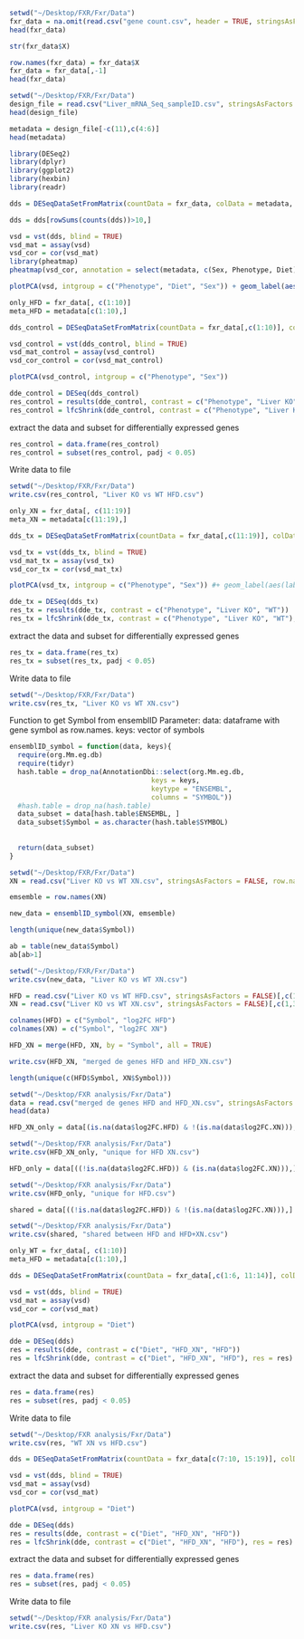 ```r
setwd("~/Desktop/FXR/Fxr/Data")
fxr_data = na.omit(read.csv("gene count.csv", header = TRUE, stringsAsFactors = FALSE, row.names = 1))[,-c(11)]
head(fxr_data)
```

```r
str(fxr_data$X)
```

```r
row.names(fxr_data) = fxr_data$X
fxr_data = fxr_data[,-1]
head(fxr_data)
```



```r
setwd("~/Desktop/FXR/Fxr/Data")
design_file = read.csv("Liver_mRNA_Seq_sampleID.csv", stringsAsFactors = FALSE, row.names = 1)
head(design_file)
```

```r
metadata = design_file[-c(11),c(4:6)]
head(metadata)
```

```r
library(DESeq2)
library(dplyr)
library(ggplot2)
library(hexbin)
library(readr)
```


```r
dds = DESeqDataSetFromMatrix(countData = fxr_data, colData = metadata, design = ~Diet)
```

```r
dds = dds[rowSums(counts(dds))>10,]
```

```r
vsd = vst(dds, blind = TRUE)
vsd_mat = assay(vsd)
vsd_cor = cor(vsd_mat)
library(pheatmap)
pheatmap(vsd_cor, annotation = select(metadata, c(Sex, Phenotype, Diet)))
```

```r
plotPCA(vsd, intgroup = c("Phenotype", "Diet", "Sex")) + geom_label(aes(label = row.names(metadata)))
```

```r
only_HFD = fxr_data[, c(1:10)]
meta_HFD = metadata[c(1:10),]
```


```r
dds_control = DESeqDataSetFromMatrix(countData = fxr_data[,c(1:10)], colData = metadata[c(1:10),], design = ~Phenotype)
```

```r
vsd_control = vst(dds_control, blind = TRUE)
vsd_mat_control = assay(vsd_control)
vsd_cor_control = cor(vsd_mat_control)
```

```r

plotPCA(vsd_control, intgroup = c("Phenotype", "Sex"))

```

```r
dde_control = DESeq(dds_control)
res_control = results(dde_control, contrast = c("Phenotype", "Liver KO", "WT"))
res_control = lfcShrink(dde_control, contrast = c("Phenotype", "Liver KO", "WT"), res = res_control)
```

extract the data and subset for differentially expressed genes

```r
res_control = data.frame(res_control)
res_control = subset(res_control, padj < 0.05)
```

Write data to file
```r
setwd("~/Desktop/FXR/Fxr/Data")
write.csv(res_control, "Liver KO vs WT HFD.csv")
```




```r
only_XN = fxr_data[, c(11:19)]
meta_XN = metadata[c(11:19),]
```

```r
dds_tx = DESeqDataSetFromMatrix(countData = fxr_data[,c(11:19)], colData = metadata[c(11:19),], design = ~Phenotype)
```
```r
vsd_tx = vst(dds_tx, blind = TRUE)
vsd_mat_tx = assay(vsd_tx)
vsd_cor_tx = cor(vsd_mat_tx)
```

```r

plotPCA(vsd_tx, intgroup = c("Phenotype", "Sex")) #+ geom_label(aes(label = row.names(meta_XN)))

```



```r
dde_tx = DESeq(dds_tx)
res_tx = results(dde_tx, contrast = c("Phenotype", "Liver KO", "WT"))
res_tx = lfcShrink(dde_tx, contrast = c("Phenotype", "Liver KO", "WT"), res = res_tx)
```

extract the data and subset for differentially expressed genes

```r
res_tx = data.frame(res_tx)
res_tx = subset(res_tx, padj < 0.05)
```

Write data to file
```r
setwd("~/Desktop/FXR/Fxr/Data")
write.csv(res_tx, "Liver KO vs WT XN.csv")
```

Function to get Symbol from ensemblID
Parameter:
  data: dataframe with gene symbol as row.names.
  keys: vector of symbols
```r
ensemblID_symbol = function(data, keys){
  require(org.Mm.eg.db)
  require(tidyr)
  hash.table = drop_na(AnnotationDbi::select(org.Mm.eg.db,
                                   keys = keys,
                                   keytype = "ENSEMBL",
                                   columns = "SYMBOL"))
  #hash.table = drop_na(hash.table)
  data_subset = data[hash.table$ENSEMBL, ]
  data_subset$Symbol = as.character(hash.table$SYMBOL)
  
  
  return(data_subset)
}
```

```r
setwd("~/Desktop/FXR/Fxr/Data")
XN = read.csv("Liver KO vs WT XN.csv", stringsAsFactors = FALSE, row.names = 1)
```

```r
emsemble = row.names(XN)
```

```r
new_data = ensemblID_symbol(XN, emsemble)
```
```r
length(unique(new_data$Symbol))
```

```r
ab = table(new_data$Symbol)
ab[ab>1]
```


```r
setwd("~/Desktop/FXR/Fxr/Data")
write.csv(new_data, "Liver KO vs WT XN.csv")
```


```r
HFD = read.csv("Liver KO vs WT HFD.csv", stringsAsFactors = FALSE)[,c(1,3)]
XN = read.csv("Liver KO vs WT XN.csv", stringsAsFactors = FALSE)[,c(1,3)]
```

```r
colnames(HFD) = c("Symbol", "log2FC HFD")
colnames(XN) = c("Symbol", "log2FC XN")
```

```r
HFD_XN = merge(HFD, XN, by = "Symbol", all = TRUE)
```

```r
write.csv(HFD_XN, "merged de genes HFD and HFD_XN.csv")
```

```r
length(unique(c(HFD$Symbol, XN$Symbol)))
```

```r
setwd("~/Desktop/FXR analysis/Fxr/Data")
data = read.csv("merged de genes HFD and HFD_XN.csv", stringsAsFactors = FALSE, row.names = 1)
head(data)
```

```r
HFD_XN_only = data[(is.na(data$log2FC.HFD) & !(is.na(data$log2FC.XN))),]
```

```r
setwd("~/Desktop/FXR analysis/Fxr/Data")
write.csv(HFD_XN_only, "unique for HFD XN.csv")
```

```r
HFD_only = data[((!is.na(data$log2FC.HFD)) & (is.na(data$log2FC.XN))),]
```

```r
setwd("~/Desktop/FXR analysis/Fxr/Data")
write.csv(HFD_only, "unique for HFD.csv")
```

```r
shared = data[((!is.na(data$log2FC.HFD)) & !(is.na(data$log2FC.XN))),]
```

```r
setwd("~/Desktop/FXR analysis/Fxr/Data")
write.csv(shared, "shared between HFD and HFD+XN.csv")
```

```r
only_WT = fxr_data[, c(1:10)]
meta_HFD = metadata[c(1:10),]
```


```r
dds = DESeqDataSetFromMatrix(countData = fxr_data[,c(1:6, 11:14)], colData = metadata[c(1:6, 11:14),], design = ~Diet)
```


```r
vsd = vst(dds, blind = TRUE)
vsd_mat = assay(vsd)
vsd_cor = cor(vsd_mat)
```

```r

plotPCA(vsd, intgroup = "Diet")

```

```r
dde = DESeq(dds)
res = results(dde, contrast = c("Diet", "HFD_XN", "HFD"))
res = lfcShrink(dde, contrast = c("Diet", "HFD_XN", "HFD"), res = res)
```

extract the data and subset for differentially expressed genes

```r
res = data.frame(res)
res = subset(res, padj < 0.05)
```

Write data to file
```r
setwd("~/Desktop/FXR analysis/Fxr/Data")
write.csv(res, "WT XN vs HFD.csv")
```

```r
dds = DESeqDataSetFromMatrix(countData = fxr_data[c(7:10, 15:19)], colData = metadata[c(7:10, 15:19),], design = ~Diet)
```

```r
vsd = vst(dds, blind = TRUE)
vsd_mat = assay(vsd)
vsd_cor = cor(vsd_mat)
```

```r

plotPCA(vsd, intgroup = "Diet")

```

```r
dde = DESeq(dds)
res = results(dde, contrast = c("Diet", "HFD_XN", "HFD"))
res = lfcShrink(dde, contrast = c("Diet", "HFD_XN", "HFD"), res = res)
```

extract the data and subset for differentially expressed genes

```r
res = data.frame(res)
res = subset(res, padj < 0.05)
```

Write data to file
```r
setwd("~/Desktop/FXR analysis/Fxr/Data")
write.csv(res, "Liver KO XN vs HFD.csv")
```


